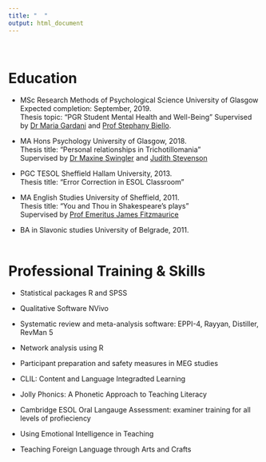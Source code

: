 ```yaml
---
title: "  "
output: html_document
---
```

<br>

# **Education**
* MSc Research Methods of Psychological Science 
University of Glasgow
<br>
Expected completion: September, 2019. 
<br>
Thesis topic: "PGR Student Mental Health and Well-Being" 
Supervised by [Dr Maria Gardani](https://www.gla.ac.uk/schools/psychology/staff/mariagardani/) and [Prof Stephany Biello](https://www.gla.ac.uk/schools/psychology/staff/stephanybiello/). 

* MA Hons Psychology 
University of Glasgow, 2018.
<br>
Thesis title: “Personal relationships in Trichotillomania”
<br>
Supervised by [Dr Maxine Swingler](https://www.gla.ac.uk/schools/psychology/staff/maxineswingler/) and [Judith Stevenson](https://www.gla.ac.uk/schools/psychology/staff/judestevenson/)

* PGC TESOL
Sheffield Hallam University, 2013.
<br>
Thesis title: "Error Correction in ESOL Classroom"

* MA English Studies 
University of Sheffield, 2011.
<br>
Thesis title: “You and Thou in Shakespeare’s plays”
<br>
Supervised by [Prof Emeritus James Fitzmaurice](https://www.sheffield.ac.uk/english/people/fitzmauricej)

* BA in Slavonic studies 
University of Belgrade, 2011.
<br><br>

# **Professional Training & Skills**
* Statistical packages R and SPSS

* Qualitative Software NVivo

* Systematic review and meta-analysis software: EPPI-4, Rayyan, Distiller, RevMan 5

* Network analysis using R

* Participant preparation and safety measures in MEG studies

* CLIL: Content and Language Integradted Learning 

* Jolly Phonics: A Phonetic Approach to Teaching Literacy

* Cambridge ESOL Oral Langauge Assessment: examiner training for all levels of profieciency

* Using Emotional Intelligence in Teaching

* Teaching Foreign Language through Arts and Crafts


